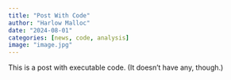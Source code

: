 ```yaml
---
title: "Post With Code"
author: "Harlow Malloc"
date: "2024-08-01"
categories: [news, code, analysis]
image: "image.jpg"
---
```


This is a post with executable code.  (It doesn't have any, though.)